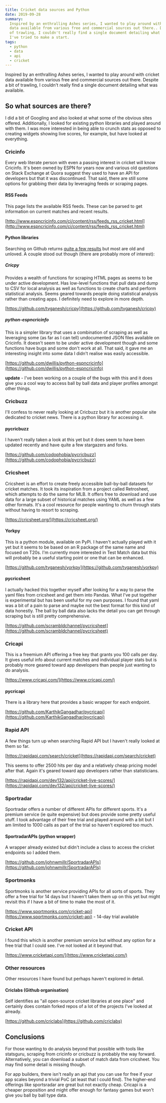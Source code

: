 ```yaml
---
title: Cricket data sources and Python
date: 2019-09-28
summary:
  Inspired by an enthralling Ashes series, I wanted to play around with cricket
  data available from various free and commercial sources out there.. Despite a bit
  of trawling, I couldn't really find a single document detailing what was available.
  I've tried to make a start.
tags:
  - python
  - data
  - api
  - cricket
---
```


Inspired by an enthralling Ashes series, I wanted to play around with cricket data available from various free and commercial sources out there. Despite a bit of trawling, I couldn't really find a single document detailing what was available.

## So what sources are there?

I did a bit of Googling and also looked at what some of the obvious sites offered. Additionally, I looked for existing python libraries and played around with them. I was more interested in being able to crunch stats as opposed to creating widgets showing live scores, for example, but have looked at everything.

### Cricinfo

Every web literate person with even a passing interest in cricket will know Cricinfo. It's been owned by ESPN for years now and various old questions on Stack Exchange at Quora suggest they used to have an API for developers but that it was discontinued. That said, there are still some options for grabbing their data by leveraging feeds or scraping pages.

#### RSS Feeds

This page lists the available RSS feeds. These can be parsed to get information on current matches and recent results.

[http://www.espncricinfo.com/ci/content/rss/feeds_rss_cricket.html](http://www.espncricinfo.com/ci/content/rss/feeds_rss_cricket.html)

#### Python libraries

Searching on Github returns [quite a few results](https://github.com/search?l=Python&q=cricinfo&type=Repositories) but most are old and unloved. A couple stood out though (there are probably more of interest):

##### Cricpy

Provides a wealth of functions for scraping HTML pages as seems to be under active development. Has low-level functions that pull data and dump to CSV for local analysis as well as functions to create charts and perform statistical analysis. Seems geared towards people doing statistical analysis rather than creating apps. I definitely need to explore in more depth.

[https://github.com/tvganesh/cricpy](https://github.com/tvganesh/cricpy)

##### python-espncricinfo

This is a simpler library that uses a combination of scraping as well as leveraging some (as far as I can tell) undocumented JSON files available on Cricinfo. It doesn't seem to be under active development though and some functions have bugs and some don't work at all. That said, it gave me an interesting insight into some data I didn't realise was easily accessible.

[https://github.com/dwillis/python-espncricinfo](https://github.com/dwillis/python-espncricinfo)

**update** - I've been working on a couple of the bugs with this and it does give you a cool way to access ball by ball data and player profiles amongst other things.

### Cricbuzz

I'll confess to never really looking at Cricbuzz but it is another popular site dedicated to cricket news. There is a python library for accessing it.

#### pycricbuzz

I haven't really taken a look at this yet but it does seem to have been updated recently and have quite a few stargazers and forks.

[https://github.com/codophobia/pycricbuzz](https://github.com/codophobia/pycricbuzz)

### Cricsheet

Cricsheet is an effort to create freely accessible ball-by-ball datasets for cricket matches. It took its inspiration from a project called Retrosheet, which attempts to do the same for MLB. It offers free to download and use data for a large subset of historical matches using YAML as well as a few other formats. It's a cool resource for people wanting to churn through stats without having to resort to scraping.

[https://cricsheet.org/](https://cricsheet.org/)

#### Yorkpy

This is a python module, available on PyPi. I haven't actually played with it yet but it seems to be based on an R package of the same name and focused on T20s. I'm currently more interested in Test Match data but this will probably be a useful starting point or one that can be enhanced.

[https://github.com/tvganesh/yorkpy](https://github.com/tvganesh/yorkpy)

#### pycricsheet

I actually hacked this together myself after looking for a way to parse the yaml files from cricsheet and get them into Pandas. What I've put together is experimental but has been useful for my own purposes. I found that yaml was a bit of a pain to parse and maybe not the best format for this kind of data honestly. The ball by ball data also lacks the detail you can get through scraping but is still pretty comprehensive.

[https://github.com/scrambldchannel/pycricsheet](https://github.com/scrambldchannel/pycricsheet)

### Cricapi

This is a freemium API offering a free key that grants you 100 calls per day. It gives useful info about current matches and individual player stats but is probably more geared toward app developers than people just wanting to do analysis.

[https://www.cricapi.com/](https://www.cricapi.com/)

#### pycricapi

There is a library here that provides a basic wrapper for each endpoint.

[https://github.com/KarthikGangadhar/pycricapi](https://github.com/KarthikGangadhar/pycricapi)

### Rapid API

A few things turn up when searching Rapid API but I haven't really looked at them so far.

[https://rapidapi.com/search/cricket](https://rapidapi.com/search/cricket)

This seems to offer 2500 hits per day and a relatively cheap pricing model after that. Again it's geared toward app developers rather than statisticians.

[https://rapidapi.com/dev132/api/cricket-live-scores/](https://rapidapi.com/dev132/api/cricket-live-scores/)

### Sportradar

Sportradar offers a number of different APIs for different sports. It's a premium service (ie quite expensive) but does provide some pretty useful stuff. I took advantage of their free trial and played around with a bit but I am limited to 1000 calls as part of the trial so haven't explored too much.

#### SportradarAPIs (python wrapper)

A wrapper already existed but didn't include a class to access the cricket endpoints so I added them.

[https://github.com/johnwmillr/SportradarAPIs](https://github.com/johnwmillr/SportradarAPIs)

### Sportmonks

Sportmonks is another service providing APIs for all sorts of sports. They offer a free trial for 14 days but I haven't taken them up on this yet but might revisit this if I have a bit of time to make the most of it.

[https://www.sportmonks.com/cricket-api](https://www.sportmonks.com/cricket-api) - 14-day trial available

### Cricket API

I found this which is another premium service but without any option for a free trial that I could see. I've not looked at it beyond that.

[https://www.cricketapi.com/](https://www.cricketapi.com/)

### Other resources

Other resources I have found but perhaps haven't explored in detail.

#### Criclabs (Github organisation)

Self identifies as "all open-source cricket libraries at one place" and certainly does contain forked repos of a lot of the projects I've looked at already.

[https://github.com/criclabs](https://github.com/criclabs)

## Conclusions

For those wanting to do analysis beyond that possible with tools like statsguru, scraping from cricinfo or cricbuzz is probably the way forward. Alternatively, you can download a subset of match data from cricsheet. You may find some detail is missing though.

For app builders, there isn't really an api that you can use for free if your app scales beyond a trivial PoC (at least that I could find). The higher-end offerings like sportsradar are great but not exactly cheap. Cricapi is a cheaper proposition and might offer enough for fantasy games but won't give you ball by ball type data.
